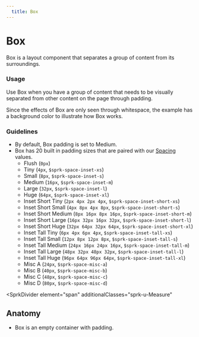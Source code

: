 ```yaml
---
  title: Box
---
```


# Box

Box is a layout component that
separates a group of content
from its surroundings.

<ComponentPreview
  componentName="box--default-box"
  hasHTML
  hasReact
  hasAngular
/>

### Usage

Use Box when you have a group of content that
needs to be visually separated from other
content on the page through padding.

Since the effects of Box are only seen through
whitespace, the example has a background
color to illustrate how Box works.

### Guidelines

- By default, Box padding is set to Medium.
- Box has 20 built in padding sizes that are
paired with our [Spacing](/using-spark/foundations/space) values.
  - Flush (`0px`)
  - Tiny (`4px`, `$sprk-space-inset-xs`)
  - Small (`8px`, `$sprk-space-inset-s`)
  - Medium (`16px`, `$sprk-space-inset-m`)
  - Large (`32px`, `$sprk-space-inset-l`)
  - Huge (`64px`, `$sprk-space-inset-xl`)
  - Inset Short Tiny (`2px 4px 2px 4px`, `$sprk-space-inset-short-xs`)
  - Inset Short Small (`4px 8px 4px 8px`, `$sprk-space-inset-short-s`)
  - Inset Short Medium (`8px 16px 8px 16px`, `$sprk-space-inset-short-m`)
  - Inset Short Large (`16px 32px 16px 32px`, `$sprk-space-inset-short-l`)
  - Inset Short Huge (`32px 64px 32px 64px`, `$sprk-space-inset-short-xl`)
  - Inset Tall Tiny (`6px 4px 6px 4px`, `$sprk-space-inset-tall-xs`)
  - Inset Tall Small (`12px 8px 12px 8px`, `$sprk-space-inset-tall-s`)
  - Inset Tall Medium (`24px 16px 24px 16px`, `$sprk-space-inset-tall-m`)
  - Inset Tall Large (`48px 32px 48px 32px`, `$sprk-space-inset-tall-l`)
  - Inset Tall Huge (`96px 64px 96px 64px`, `$sprk-space-inset-tall-xl`)
  - Misc A (`24px`, `$sprk-space-misc-a`)
  - Misc B (`40px`, `$sprk-space-misc-b`)
  - Misc C (`48px`, `$sprk-space-misc-c`)
  - Misc D (`80px`, `$sprk-space-misc-d`)

<SprkDivider
 element="span"
 additionalClasses="sprk-u-Measure"
></SprkDivider>

## Anatomy

- Box is an empty container with padding.